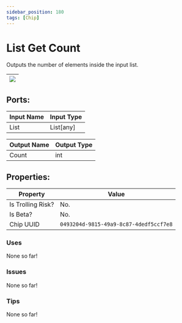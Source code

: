 ```yaml
---
sidebar_position: 180
tags: [Chip]
---
```


# List Get Count


Outputs the number of elements inside the input list.

| ![](https://images-ext-2.discordapp.net/external/MPmIaQzlEPmgGWlgi-WxBBXt0Bjv_zWPkg1y1f_sy3s/https/www.recroomcircuits.com/image/circuit/absolute-value?width=206&height=108) |
|-----|

## Ports:

| Input Name | Input Type |
|-----------|-----------|
| List | List[any] |

| Output Name | Output Type |
|-----------|-----------|
| Count | int |

## Properties:

| Property  | Value |
|-------------------|-----------|
| Is Trolling Risk? | No. |
| Is Beta? | No. |
| Chip UUID | `0493204d-9815-49a9-8c87-4dedf5ccf7e8` |

### Uses
None so far!

### Issues
None so far!

### Tips
None so far!
